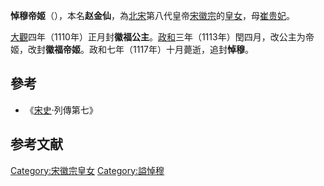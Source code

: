 {{東亞女性歷史人物
| 名稱=徽福帝姬
| 身份=[[宋朝|宋朝]]公主
| 畫像=
| 說明=
| 姓名=赵金仙
| 封爵=[[公主|公主]]，帝姬
| 位號=
| 封號=徽福公主，徽福帝姬
| 出生年=
| 逝世年=1117年
| 諡號=悼穆
| 墳墓=
| 父親=[[宋徽宗|宋徽宗]]
| 同胞兄弟=
| 母親=[[崔贵妃_(宋朝)|崔贵妃]]
|}}
'''悼穆帝姬'''（{{bd|1100年代|1110年前|1117年||catIdx=Z}}），本名'''赵金仙'''，為[[北宋|北宋]]第八代皇帝[[宋徽宗|宋徽宗]]的[[皇女|皇女]]，母[[崔贵妃_(宋朝)|崔贵妃]]{{參考|《[[宋会要輯稿|宋会要輯稿]]·后妃三》贵妃崔氏天头原批：「徽宗贵妃崔氏。」，初为御侍，大观三年正月封平昌郡君……生汉王椿、悼穆公主、敦淑公主、宁福公主、顺穆公主、永福公主。宣和四年七月降为庶人。}}。

[[大观_(年号)|大觀]]四年（1110年）正月封'''徽福公主'''。[[政和_(年号)|政和]]三年（1113年）閏四月，改公主为帝姬，改封'''徽福帝姬'''。政和七年（1117年）十月薨逝，追封'''悼穆'''{{參考|《[[宋会要輯稿|宋会要輯稿]]》悼穆公主。悼穆公主，大觀四年正月封徽福公主。政和三年閏四月，改封帝姬。政和七年十月薨，追封悼穆。}}。

==參考==
*《[[宋史|宋史]]·列傳第七》
== 参考文献 ==
{{Reflist|group="參"|colwidth=30em}}

[[Category:宋徽宗皇女|Category:宋徽宗皇女]]
[[Category:謚悼穆|Category:謚悼穆]]
